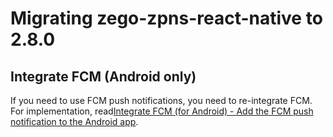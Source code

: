 # Migrating zego-zpns-react-native to 2.8.0

## Integrate FCM (Android only)

If you need to use FCM push notifications, you need to re-integrate FCM. For implementation, read[Integrate FCM (for Android) - Add the FCM push notification to the Android app](https://www.zegocloud.com/docs/zim-rn/offline-push-notifications/integrate-fcm#add-the-fcm-push-notification-to-the-android-app).